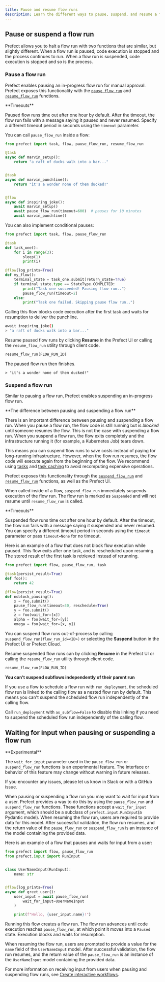 ```yaml
---
title: Pause and resume flow runs
description: Learn the different ways to pause, suspend, and resume a flow run.
---
```


## Pause or suspend a flow run

Prefect allows you to halt a flow run with two functions that are similar, but slightly different.
When a flow run is paused, code execution is stopped and the process continues to run.
When a flow run is suspended, code execution is stopped and so is the process.

### Pause a flow run

Prefect enables pausing an in-progress flow run for manual approval.
Prefect exposes this functionality with the [`pause_flow_run`](https://prefect-python-sdk-docs.netlify.app/prefect/engine/#prefect.engine.pause_flow_run) 
and [`resume_flow_run`](https://prefect-python-sdk-docs.netlify.app/prefect/engine/#prefect.engine.resume_flow_run) functions.

<Note>
**Timeouts**

Paused flow runs time out after one hour by default.
After the timeout, the flow run fails with a message saying it paused and never resumed.
Specify a different timeout period in seconds using the `timeout` parameter.
</Note>

You can call `pause_flow_run` inside a flow:

```python
from prefect import task, flow, pause_flow_run, resume_flow_run

@task
async def marvin_setup():
    return "a raft of ducks walk into a bar..."


@task
async def marvin_punchline():
    return "it's a wonder none of them ducked!"


@flow
async def inspiring_joke():
    await marvin_setup()
    await pause_flow_run(timeout=600)  # pauses for 10 minutes
    await marvin_punchline()
```

You can also implement conditional pauses:

```python
from prefect import task, flow, pause_flow_run

@task
def task_one():
    for i in range(3):
        sleep(1)
        print(i)

@flow(log_prints=True)
def my_flow():
    terminal_state = task_one.submit(return_state=True)
    if terminal_state.type == StateType.COMPLETED:
        print("Task one succeeded! Pausing flow run..")
        pause_flow_run(timeout=2) 
    else:
        print("Task one failed. Skipping pause flow run..")
```

Calling this flow blocks code execution after the first task and waits for resumption to deliver the punchline.

```bash
await inspiring_joke()
> "a raft of ducks walk into a bar..."
```

Resume paused flow runs by clicking **Resume** in the Prefect UI or 
calling the `resume_flow_run` utility through client code.

```python
resume_flow_run(FLOW_RUN_ID)
```

The paused flow run then finishes.

```
> "it's a wonder none of them ducked!"
```

### Suspend a flow run

Similar to pausing a flow run, Prefect enables suspending an in-progress flow run.

<Note>
**The difference between pausing and suspending a flow run**

There is an important difference between pausing and suspending a flow run.
When you pause a flow run, the flow code is still running but is _blocked_ until someone resumes the flow.
This is not the case with suspending a flow run.
When you suspend a flow run, the flow exits completely and the infrastructure running it (for example, a Kubernetes Job) tears down.
</Note>

This means you can suspend flow runs to save costs instead of paying for long-running infrastructure. 
However, when the flow run resumes, the flow code will execute again from the beginning of the flow. 
We recommend using [tasks](/3.0rc/develop/write-tasks/) and [task caching](/3.0rc/develop/task-caching) to avoid recomputing expensive operations.

Prefect exposes this functionality through the [`suspend_flow_run`](https://prefect-python-sdk-docs.netlify.app/prefect/engine/#prefect.engine.suspend_flow_run) and 
[`resume_flow_run`](https://prefect-python-sdk-docs.netlify.app/prefect/engine/#prefect.engine.resume_flow_run) functions, as well as the Prefect UI.

When called inside of a flow, `suspend_flow_run` immediately suspends execution of the flow run.
The flow run is marked as `Suspended` and will not resume until `resume_flow_run` is called.

<Note>
**Timeouts**

Suspended flow runs time out after one hour by default.
After the timeout, the flow run fails with a message saying it suspended and never resumed.
You can specify a different timeout period in seconds using the `timeout` parameter or pass `timeout=None` for no timeout.
</Note>

Here is an example of a flow that does not block flow execution while paused.
This flow exits after one task, and is rescheduled upon resuming.
The stored result of the first task is retrieved instead of rerunning.

```python
from prefect import flow, pause_flow_run, task

@task(persist_result=True)
def foo():
    return 42

@flow(persist_result=True)
def noblock_pausing():
    x = foo.submit()
    pause_flow_run(timeout=30, reschedule=True)
    y = foo.submit()
    z = foo(wait_for=[x])
    alpha = foo(wait_for=[y])
    omega = foo(wait_for=[x, y])
```

You can suspend flow runs out-of-process by calling `suspend_flow_run(flow_run_id=<ID>)` or 
selecting the **Suspend** button in the Prefect UI or Prefect Cloud.

Resume suspended flow runs can by clicking **Resume** in the Prefect UI or calling the `resume_flow_run` utility through client code.

```python
resume_flow_run(FLOW_RUN_ID)
```
<Note>

**You can't suspend subflows independently of their parent run**

If you use a flow to schedule a flow run with `run_deployment`, the
scheduled flow run is linked to the calling flow as a nested flow run by
default. This means you can't suspend the scheduled flow run
independently of the calling flow.

Call `run_deployment` with
`as_subflow=False` to disable this linking if you need to suspend
the scheduled flow run independently of the calling flow.
</Note>

## Waiting for input when pausing or suspending a flow run

<Warning>
**Experimental**

The `wait_for_input` parameter used in the `pause_flow_run` or `suspend_flow_run` functions is an experimental feature.
The interface or behavior of this feature may change without warning in future releases.

If you encounter any issues, please let us know in Slack or with a GitHub issue.
</Warning>

When pausing or suspending a flow run you may want to wait for input from a user.
Prefect provides a way to do this by using the `pause_flow_run` and `suspend_flow_run` functions.
These functions accept a `wait_for_input` argument, which should be a subclass of `prefect.input.RunInput`(a Pydantic model).
When resuming the flow run, users are required to provide data for this model. After successful validation, 
the flow run resumes, and the return value of the `pause_flow_run` or `suspend_flow_run` 
is an instance of the model containing the provided data.

Here is an example of a flow that pauses and waits for input from a user:

```python
from prefect import flow, pause_flow_run
from prefect.input import RunInput


class UserNameInput(RunInput):
    name: str


@flow(log_prints=True)
async def greet_user():
    user_input = await pause_flow_run(
        wait_for_input=UserNameInput
    )

    print(f"Hello, {user_input.name}!")
```

Running this flow creates a flow run. The flow run advances until code execution reaches `pause_flow_run`, 
at which point it moves into a `Paused` state.
Execution blocks and waits for resumption.

When resuming the flow run, users are prompted to provide a value for the `name` field of the `UserNameInput` model.
After successful validation, the flow run resumes, and the return value of the `pause_flow_run` 
is an instance of the `UserNameInput` model containing the provided data.

For more information on receiving input from users when pausing and suspending flow runs, 
see [Create interactive workflows](/3.0rc/develop/inputs/).